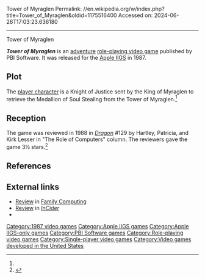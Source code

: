 Tower of Myraglen
Permalink: //en.wikipedia.org/w/index.php?title=Tower_of_Myraglen&oldid=1175516400
Accessed on: 2024-06-26T17:03:23.636180



------
Tower of Myraglen
{{Infobox video game
| image          = Tower of Myraglen.jpg
| caption        = Cover art
| developer      = 
| publisher      = PBI Software
| designer       = Richard L. Seaborne<br />Jeff A. Lefferts
| released       = 1987
| genre          = [[Role-playing video game]]
| modes          = [[Single-player video game|Single-player]]
| platforms      = [[Apple IIGS]]
}}

'''''Tower of Myraglen''''' is an [[adventure game|adventure]] [[role-playing video game]] published by PBI Software.  It was released for the [[Apple IIGS]] in 1987.

==Plot==
The [[player character]] is a Knight of Justice sent by the King of Myraglen to retrieve the Medallion of Soul Stealing from the Tower of Myraglen.<ref name="Dragon129"/>

==Reception==
The game was reviewed in 1988 in ''[[Dragon (magazine)|Dragon]]'' #129 by Hartley, Patricia, and Kirk Lesser in "The Role of Computers" column. The reviewers gave the game 3½ stars.<ref name="Dragon129">{{cite journal
|title=The Role of Computers
|last1=Lesser|last2=Lesser|last3=Lesser|first1=Hartley|first2=Patricia|first3=Kirk
|journal=Dragon
|issue=129
|date=January 1988
|pages=32–42}}</ref>

==References==
{{reflist}}

==External links==
*[https://archive.org/details/family-computing-52/page/n127/mode/2up Review] in [[Family Computing]]
*[https://archive.org/details/sim_incider-a_1988-04_6_4/page/n115/mode/2up Review] in ''[[InCider]]''
*{{mobygames|/51283}}

[[Category:1987 video games]]
[[Category:Apple IIGS games]]
[[Category:Apple IIGS-only games]]
[[Category:PBI Software games]]
[[Category:Role-playing video games]]
[[Category:Single-player video games]]
[[Category:Video games developed in the United States]]